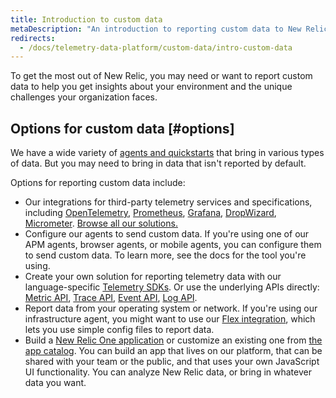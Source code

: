 ```yaml
---
title: Introduction to custom data
metaDescription: "An introduction to reporting custom data to New Relic: why you'd want to do that, and how to start."
redirects:
  - /docs/telemetry-data-platform/custom-data/intro-custom-data
---
```


To get the most out of New Relic, you may need or want to report custom data to help you get insights about your environment and the unique challenges your organization faces.

## Options for custom data [#options]

We have a wide variety of [agents and quickstarts](https://newrelic.com/instant-observability) that bring in various types of data. But you may need to bring in data that isn't reported by default.

Options for reporting custom data include:

* Our integrations for third-party telemetry services and specifications, including [OpenTelemetry](/docs/more-integrations/open-source-telemetry-integrations/opentelemetry/introduction-opentelemetry-new-relic), [Prometheus](/docs/infrastructure/prometheus-integrations/get-started/send-prometheus-metric-data-new-relic), [Grafana](/docs/more-integrations/grafana-integrations/get-started/grafana-support-prometheus-promql), [DropWizard](/docs/more-integrations/open-source-telemetry-integrations/dropwizard/dropwizard-reporter), [Micrometer](/docs/more-integrations/open-source-telemetry-integrations/micrometer/micrometer-metrics-registry). [Browse all our solutions.](https://newrelic.com/instant-observability)
* Configure our agents to send custom data. If you're using one of our APM agents, browser agents, or mobile agents, you can configure them to send custom data. To learn more, see the docs for the tool you're using.
* Create your own solution for reporting telemetry data with our language-specific [Telemetry SDKs](/docs/telemetry-data-platform/ingest-manage-data/ingest-apis/telemetry-sdks-report-custom-telemetry-data). Or use the underlying APIs directly: [Metric API](/docs/telemetry-data-platform/ingest-manage-data/ingest-apis/introduction-metric-api), [Trace API](/docs/distributed-tracing/trace-api/introduction-trace-api), [Event API](/docs/telemetry-data-platform/ingest-manage-data/ingest-apis/introduction-event-api), [Log API](/docs/logs/log-management/log-api/introduction-log-api).
* Report data from your operating system or network. If you're using our infrastructure agent, you might want to use our [Flex integration](/docs/integrations/host-integrations/host-integrations-list/flex-integration-tool-build-your-own-integration), which lets you use simple config files to report data.
* Build a [New Relic One application](/docs/new-relic-one/use-new-relic-one/build-new-relic-one/new-relic-one-build-your-own-custom-new-relic-one-application) or customize an existing one from [the app catalog](https://opensource.newrelic.com/nerdpacks). You can build an app that lives on our platform, that can be shared with your team or the public, and that uses your own JavaScript UI functionality. You can analyze New Relic data, or bring in whatever data you want.
